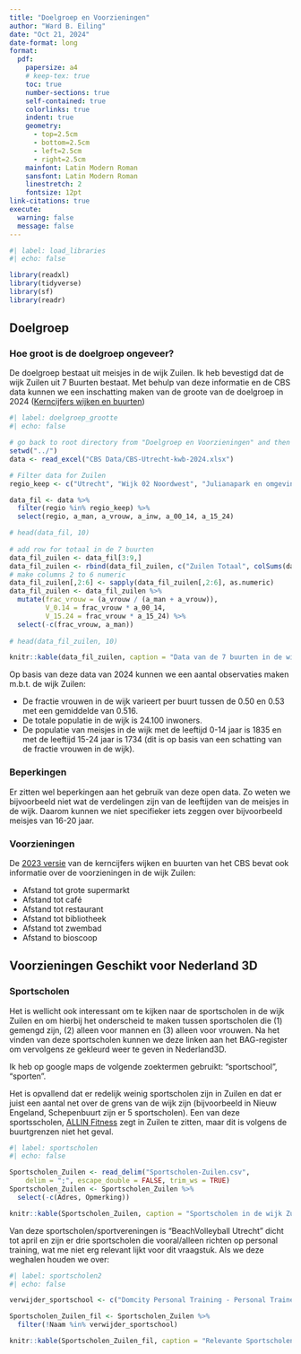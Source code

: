 ```yaml
---
title: "Doelgroep en Voorzieningen"
author: "Ward B. Eiling"
date: "Oct 21, 2024"
date-format: long
format: 
  pdf:
    papersize: a4
    # keep-tex: true
    toc: true
    number-sections: true
    self-contained: true
    colorlinks: true
    indent: true
    geometry:
      - top=2.5cm
      - bottom=2.5cm
      - left=2.5cm
      - right=2.5cm
    mainfont: Latin Modern Roman
    sansfont: Latin Modern Roman
    linestretch: 2
    fontsize: 12pt
link-citations: true
execute:
  warning: false
  message: false
---
```


\newpage

```r
#| label: load_libraries
#| echo: false

library(readxl)
library(tidyverse)
library(sf)
library(readr)
```

## Doelgroep

### Hoe groot is de doelgroep ongeveer?

De doelgroep bestaat uit meisjes in de wijk Zuilen. Ik heb bevestigd dat de wijk Zuilen uit 7 Buurten bestaat. Met behulp van deze informatie en de CBS data kunnen we een inschatting maken van de groote van de doelgroep in 2024 ([Kerncijfers wijken en buurten](https://www.cbs.nl/nl-nl/dossier/nederland-regionaal/wijk-en-buurtstatistieken))

```r
#| label: doelgroep_grootte
#| echo: false

# go back to root directory from "Doelgroep en Voorzieningen" and then go to "CBS data"
setwd("../")
data <- read_excel("CBS Data/CBS-Utrecht-kwb-2024.xlsx")

# Filter data for Zuilen
regio_keep <- c("Utrecht", "Wijk 02 Noordwest", "Julianapark en omgeving", "Elinkwijk en omgeving", "Prins Bernhardplein en omgeving", "Geuzenwijk", "Schaakbuurt en omgeving", "Queeckhovenplein en omgeving", "Zuilen-Noord")

data_fil <- data %>%
  filter(regio %in% regio_keep) %>%
  select(regio, a_man, a_vrouw, a_inw, a_00_14, a_15_24)

# head(data_fil, 10)
  
# add row for totaal in de 7 buurten
data_fil_zuilen <- data_fil[3:9,]
data_fil_zuilen <- rbind(data_fil_zuilen, c("Zuilen Totaal", colSums(data_fil_zuilen[,2:6])))
# make columns 2 to 6 numeric
data_fil_zuilen[,2:6] <- sapply(data_fil_zuilen[,2:6], as.numeric)
data_fil_zuilen <- data_fil_zuilen %>%
  mutate(frac_vrouw = (a_vrouw / (a_man + a_vrouw)),
         V_0.14 = frac_vrouw * a_00_14,
         V_15.24 = frac_vrouw * a_15_24) %>%
  select(-c(frac_vrouw, a_man))
         
# head(data_fil_zuilen, 10)

knitr::kable(data_fil_zuilen, caption = "Data van de 7 buurten in de wijk Zuilen", digits = 0, )
```


Op basis van deze data van 2024 kunnen we een aantal observaties maken m.b.t. de wijk Zuilen:

- De fractie vrouwen in de wijk varieert per buurt tussen de 0.50 en 0.53 met een gemiddelde van 0.516.
- De totale populatie in de wijk is 24.100 inwoners.
- De populatie van meisjes in de wijk met de leeftijd 0-14 jaar is 1835 en met de leeftijd 15-24 jaar is 1734 (dit is op basis van een schatting van de fractie vrouwen in de wijk).

### Beperkingen

Er zitten wel beperkingen aan het gebruik van deze open data. Zo weten we bijvoorbeeld niet wat de verdelingen zijn van de leeftijden van de meisjes in de wijk. Daarom kunnen we niet specifieker iets zeggen over bijvoorbeeld meisjes van 16-20 jaar.

### Voorzieningen

De [2023 versie](https://opendata.cbs.nl/statline/#/CBS/nl/dataset/85830NED/table?dl=AE6FE) van de kerncijfers wijken en buurten van het CBS bevat ook informatie over de voorzieningen in de wijk Zuilen:

- Afstand tot grote supermarkt
- Afstand tot café
- Afstand tot restaurant
- Afstand tot bibliotheek
- Afstand tot zwembad
- Afstand to bioscoop

## Voorzieningen Geschikt voor Nederland 3D

### Sportscholen

Het is wellicht ook interessant om te kijken naar de sportscholen in de wijk Zuilen en om hierbij het onderscheid te maken tussen sportscholen die (1) gemengd zijn, (2) alleen voor mannen en (3) alleen voor vrouwen. Na het vinden van deze sportscholen kunnen we deze linken aan het BAG-register om vervolgens ze gekleurd weer te geven in Nederland3D.

Ik heb op google maps de volgende zoektermen gebruikt: "sportschool", "sporten".

Het is opvallend dat er redelijk weinig sportscholen zijn in Zuilen en dat er juist een aantal net over de grens van de wijk zijn (bijvoorbeeld in Nieuw Engeland, Schepenbuurt zijn er 5 sportscholen). Een van deze sportsscholen, [ALLIN Fitness](https://allinnfitness.nl/sportschool-utrecht/) zegt in Zuilen te zitten, maar dit is volgens de buurtgrenzen niet het geval.

```r
#| label: sportscholen
#| echo: false

Sportscholen_Zuilen <- read_delim("Sportscholen-Zuilen.csv", 
    delim = ";", escape_double = FALSE, trim_ws = TRUE)
Sportscholen_Zuilen <- Sportscholen_Zuilen %>%
  select(-c(Adres, Opmerking))

knitr::kable(Sportscholen_Zuilen, caption = "Sportscholen in de wijk Zuilen", digits = 0)
```

Van deze sportscholen/sportvereningen is "BeachVolleyball Utrecht" dicht tot april en zijn er drie sportscholen die vooral/alleen richten op personal training, wat me niet erg relevant lijkt voor dit vraagstuk. Als we deze weghalen houden we over:

```r
#| label: sportscholen2
#| echo: false

verwijder_sportschool <- c("Domcity Personal Training - Personal Trainer Utrecht", "Lucia Personal Training", "BeachvolleybalUtrecht")

Sportscholen_Zuilen_fil <- Sportscholen_Zuilen %>%
  filter(!Naam %in% verwijder_sportschool)

knitr::kable(Sportscholen_Zuilen_fil, caption = "Relevante Sportscholen in de wijk Zuilen", digits = 0)
```



